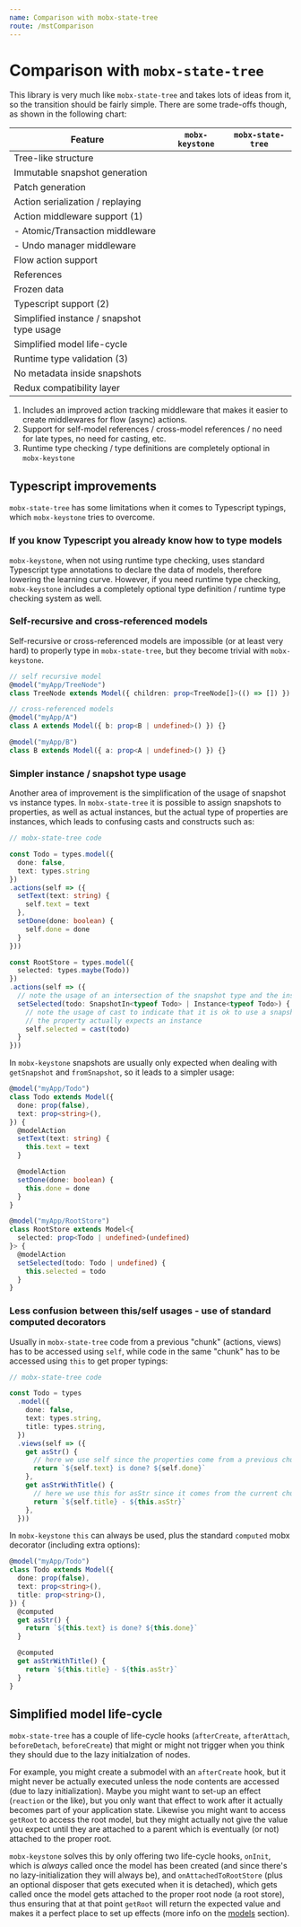 ```yaml
---
name: Comparison with mobx-state-tree
route: /mstComparison
---
```



# Comparison with `mobx-state-tree`

This library is very much like `mobx-state-tree` and takes lots of ideas from it, so the transition
should be fairly simple. There are some trade-offs though, as shown in the following chart:

| Feature                                   | `mobx-keystone`                          | `mobx-state-tree` |
| ----------------------------------------- | ---------------------------------------- | ----------------- |
| Tree-like structure                       | <CheckIcon/>                             | <CheckIcon/>      |
| Immutable snapshot generation             | <CheckIcon/>                             | <CheckIcon/>      |
| Patch generation                          | <CheckIcon/>                             | <CheckIcon/>      |
| Action serialization / replaying          | <CheckIcon/>                             | <CheckIcon/>      |
| Action middleware support (1)             | <CheckIcon/><ArrowUpIcon/>               | <CheckIcon/>      |
| - Atomic/Transaction middleware           | <CheckIcon/>                             | <CheckIcon/>      |
| - Undo manager middleware                 | <CheckIcon/>                             | <CheckIcon/>      |
| Flow action support                       | <CheckIcon/>                             | <CheckIcon/>      |
| References                                | <CheckIcon/>                             | <CheckIcon/>      |
| Frozen data                               | <CheckIcon/>                             | <CheckIcon/>      |
| Typescript support (2)                    | <CheckIcon/><ArrowUpIcon/><ArrowUpIcon/> | <CheckIcon/>      |
| Simplified instance / snapshot type usage | <CheckIcon/>                             | <RedXIcon/>       |
| Simplified model life-cycle               | <CheckIcon/>                             | <RedXIcon/>       |
| Runtime type validation (3)               | <CheckIcon/>                             | <CheckIcon/>      |
| No metadata inside snapshots              | <RedXIcon/>                              | <CheckIcon/>      |
| Redux compatibility layer                 | <CheckIcon/>                             | <CheckIcon/>      |

1. Includes an improved action tracking middleware that makes it easier to create
   middlewares for flow (async) actions.
2. Support for self-model references / cross-model references / no need for late types, no need for casting,
   etc.
3. Runtime type checking / type definitions are completely optional in `mobx-keystone`

## Typescript improvements

`mobx-state-tree` has some limitations when it comes to Typescript typings, which `mobx-keystone` tries to overcome.

### If you know Typescript you already know how to type models

`mobx-keystone`, when not using runtime type checking, uses standard Typescript type annotations to declare the data of models, therefore lowering the learning curve.
However, if you need runtime type checking, `mobx-keystone` includes a completely optional type definition / runtime type checking system as well.

### Self-recursive and cross-referenced models

Self-recursive or cross-referenced models are impossible (or at least very hard) to properly type in `mobx-state-tree`, but they become trivial with `mobx-keystone`.

```ts
// self recursive model
@model("myApp/TreeNode")
class TreeNode extends Model({ children: prop<TreeNode[]>(() => []) }) {}

// cross-referenced models
@model("myApp/A")
class A extends Model({ b: prop<B | undefined>() }) {}

@model("myApp/B")
class B extends Model({ a: prop<A | undefined>() }) {}
```

### Simpler instance / snapshot type usage

Another area of improvement is the simplification of the usage of snapshot vs instance types. In `mobx-state-tree` it is possible to assign snapshots to properties, as well as actual instances, but the actual type of properties are instances, which leads to confusing casts and constructs such as:

```ts
// mobx-state-tree code

const Todo = types.model({
  done: false,
  text: types.string
})
.actions(self => ({
  setText(text: string) {
    self.text = text
  },
  setDone(done: boolean) {
    self.done = done
  }
}))

const RootStore = types.model({
  selected: types.maybe(Todo))
})
.actions(self => ({
  // note the usage of an intersection of the snapshot type and the instance type
  setSelected(todo: SnapshotIn<typeof Todo> | Instance<typeof Todo>) {
    // note the usage of cast to indicate that it is ok to use a snapshot when
    // the property actually expects an instance
    self.selected = cast(todo)
  }
}))
```

In `mobx-keystone` snapshots are usually only expected when dealing with `getSnapshot` and `fromSnapshot`, so it leads to a simpler usage:

```ts
@model("myApp/Todo")
class Todo extends Model({
  done: prop(false),
  text: prop<string>(),
}) {
  @modelAction
  setText(text: string) {
    this.text = text
  }

  @modelAction
  setDone(done: boolean) {
    this.done = done
  }
}

@model("myApp/RootStore")
class RootStore extends Model<{
  selected: prop<Todo | undefined>(undefined)
}> {
  @modelAction
  setSelected(todo: Todo | undefined) {
    this.selected = todo
  }
}
```

### Less confusion between this/self usages - use of standard computed decorators

Usually in `mobx-state-tree` code from a previous "chunk" (actions, views) has to be accessed using `self`, while code in the same "chunk" has to be accessed using `this` to get proper typings:

```ts
// mobx-state-tree code

const Todo = types
  .model({
    done: false,
    text: types.string,
    title: types.string,
  })
  .views(self => ({
    get asStr() {
      // here we use self since the properties come from a previous chunk
      return `${self.text} is done? ${self.done}`
    },
    get asStrWithTitle() {
      // here we use this for asStr since it comes from the current chunk
      return `${self.title} - ${this.asStr}`
    },
  }))
```

In `mobx-keystone` `this` can always be used, plus the standard `computed` mobx decorator (including extra options):

```ts
@model("myApp/Todo")
class Todo extends Model({
  done: prop(false),
  text: prop<string>(),
  title: prop<string>(),
}) {
  @computed
  get asStr() {
    return `${this.text} is done? ${this.done}`
  }

  @computed
  get asStrWithTitle() {
    return `${this.title} - ${this.asStr}`
  }
}
```

## Simplified model life-cycle

`mobx-state-tree` has a couple of life-cycle hooks (`afterCreate`, `afterAttach`, `beforeDetach`, `beforeCreate`) that might or might not trigger when you think they should due to the lazy initialzation of nodes.

For example, you might create a submodel with an `afterCreate` hook, but it might never be actually executed unless the node contents are accessed (due to lazy initialization).
Maybe you might want to set-up an effect (`reaction` or the like), but you only want that effect to work after it actually becomes part of your application state.
Likewise you might want to access `getRoot` to access the root model, but they might actually not give the value you expect until they are attached to a parent which is eventually (or not) attached to the proper root.

`mobx-keystone` solves this by only offering two life-cycle hooks, `onInit`, which is _always_ called once the model has been created (and since there's no lazy-initialization they will always be), and `onAttachedToRootStore` (plus an optional disposer that gets executed when it is detached), which gets called once the model gets attached to the proper root node (a root store), thus ensuring that at that point `getRoot` will return the expected value and makes it a perfect place to set up effects (more info on the [models](./models) section).
